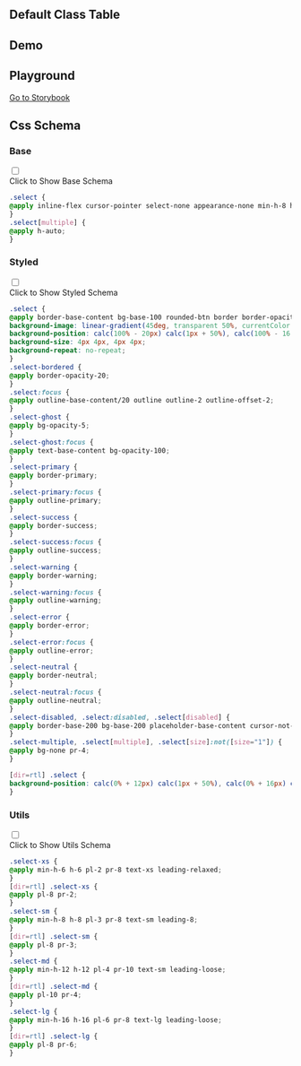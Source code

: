 
## Default Class Table

<CssTable name="select" />

## Demo

<Demo></Demo>

## Playground

[Go to Storybook](https://story.ui.icebreaker.top/?path=/docs/data-entry-select--docs)

## Css Schema


### Base

<div className="collapse">
<input type="checkbox" /> 
<div class="collapse-title px-0">
<span class="btn">Click to Show Base Schema</span>
</div>
<div class="collapse-content"> 

```css
.select {
@apply inline-flex cursor-pointer select-none appearance-none min-h-8 h-8 pl-3 pr-8 text-sm leading-8;
}
.select[multiple] {
@apply h-auto;
}
```

</div>
</div>

  

### Styled

<div className="collapse">
<input type="checkbox" /> 
<div class="collapse-title px-0">
<span class="btn">Click to Show Styled Schema</span>
</div>
<div class="collapse-content"> 

```css
.select {
@apply border-base-content bg-base-100 rounded-btn border border-opacity-0 pr-10;
background-image: linear-gradient(45deg, transparent 50%, currentColor 50%), linear-gradient(135deg, currentColor 50%, transparent 50%);
background-position: calc(100% - 20px) calc(1px + 50%), calc(100% - 16.1px) calc(1px + 50%);
background-size: 4px 4px, 4px 4px;
background-repeat: no-repeat;
}
.select-bordered {
@apply border-opacity-20;
}
.select:focus {
@apply outline-base-content/20 outline outline-2 outline-offset-2;
}
.select-ghost {
@apply bg-opacity-5;
}
.select-ghost:focus {
@apply text-base-content bg-opacity-100;
}
.select-primary {
@apply border-primary;
}
.select-primary:focus {
@apply outline-primary;
}
.select-success {
@apply border-success;
}
.select-success:focus {
@apply outline-success;
}
.select-warning {
@apply border-warning;
}
.select-warning:focus {
@apply outline-warning;
}
.select-error {
@apply border-error;
}
.select-error:focus {
@apply outline-error;
}
.select-neutral {
@apply border-neutral;
}
.select-neutral:focus {
@apply outline-neutral;
}
.select-disabled, .select:disabled, .select[disabled] {
@apply border-base-200 bg-base-200 placeholder-base-content cursor-not-allowed text-opacity-20 placeholder-opacity-20;
}
.select-multiple, .select[multiple], .select[size]:not([size="1"]) {
@apply bg-none pr-4;
}

[dir=rtl] .select {
background-position: calc(0% + 12px) calc(1px + 50%), calc(0% + 16px) calc(1px + 50%);
}
```

</div>
</div>

  

### Utils

<div className="collapse">
<input type="checkbox" /> 
<div class="collapse-title px-0">
<span class="btn">Click to Show Utils Schema</span>
</div>
<div class="collapse-content"> 

```css
.select-xs {
@apply min-h-6 h-6 pl-2 pr-8 text-xs leading-relaxed;
}
[dir=rtl] .select-xs {
@apply pl-8 pr-2;
}
.select-sm {
@apply min-h-8 h-8 pl-3 pr-8 text-sm leading-8;
}
[dir=rtl] .select-sm {
@apply pl-8 pr-3;
}
.select-md {
@apply min-h-12 h-12 pl-4 pr-10 text-sm leading-loose;
}
[dir=rtl] .select-md {
@apply pl-10 pr-4;
}
.select-lg {
@apply min-h-16 h-16 pl-6 pr-8 text-lg leading-loose;
}
[dir=rtl] .select-lg {
@apply pl-8 pr-6;
}
```

</div>
</div>